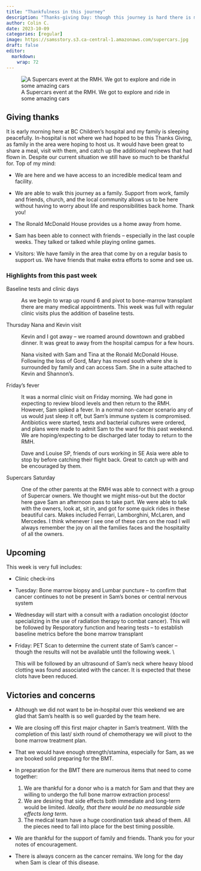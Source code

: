 ```yaml
---
title: "Thankfulness in this journey"
description: "Thanks-giving Day: though this journey is hard there is much to be thankful for."
author: Colin C.
date: 2023-10-09
categories: [regular]
image: https://samsstory.s3.ca-central-1.amazonaws.com/supercars.jpg
draft: false
editor: 
  markdown: 
    wrap: 72
---
```


![A Supercars event at the RMH. We got to explore and ride in some
amazing
cars](https://samsstory.s3.ca-central-1.amazonaws.com/supercars.jpg)

## Giving thanks

It is early morning here at BC Children's hospital and my family is
sleeping peacefully. In-hospital is not where we had hoped to be this Thanks Giving, as family in the area were hoping to host us. It would have been great to share a meal, visit with them, and catch up the additional nephews that had flown in.  Despite our current situation we still have so much to be thankful for.  Top of my mind:


-   We are here and we have access to an incredible medical team and
    facility.

-   We are able to walk this journey as a family. Support from work,
    family and friends, church, and the local community allows us to be
    here without having to worry about life and responsibilities back
    home. Thank you!

-   The Ronald McDonald House provides us a home away from home.

-   Sam has been able to connect with friends -- especially in the last
    couple weeks. They talked or talked while playing online games.

-   Visitors: We have family in the area that come by on a regular basis
    to support us. We have friends that make extra efforts to some and
    see us.

### Highlights from this past week

Baseline tests and clinic days

:   As we begin to wrap up round 6 and pivot to bone-marrow transplant
    there are many medical appointments. This week was full with regular
    clinic visits plus the addition of baseline tests.

Thursday Nana and Kevin visit

:   Kevin and I got away -- we roamed around downtown and grabbed
    dinner. It was great to away from the hospital campus for a few
    hours.

:   Nana visited with Sam and Tina at the Ronald McDonald House.
    Following the loss of Gord, Mary has moved south where she is
    surrounded by family and can access Sam. She in a suite attached to
    Kevin and Shannon's.

Friday's fever

:   It was a normal clinic visit on Friday morning. We had gone in
    expecting to review blood levels and then return to the RMH.
    However, Sam spiked a fever. In a normal non-cancer scenario any of
    us would just sleep it off, but Sam's immune system is compromised.
    Antibiotics were started, tests and bacterial cultures were ordered,
    and plans were made to admit Sam to the ward for this past weekend.
    We are hoping/expecting to be discharged later today to return to
    the RMH.

:   Dave and Louise SP, friends of ours working in SE Asia were able to stop by before catching their flight back.  Great to catch up with and be encouraged by them. 

Supercars Saturday

:   One of the other parents at the RMH was able to connect with a group
    of Supercar owners. We thought we might miss-out but the doctor here
    gave Sam an afternoon pass to take part. We were able to talk with
    the owners, look at, sit in, and got for some quick rides in these
    beautiful cars. Makes included Ferrari, Lamborghini, McLaren, and
    Mercedes. I think whenever I see one of these cars on the road I
    will always remember the joy on all the families faces and the
    hospitality of all the owners.

## Upcoming

This week is very full includes:

-   Clinic check-ins

-   Tuesday: Bone marrow biopsy and Lumbar puncture -- to confirm that
    cancer continues to not be present in Sam's bones or central nervous
    system

-   Wednesday will start with a consult with a radiation oncologist
    (doctor specializing in the use of radiation therapy to combat
    cancer). This will be followed by Resporatory function and hearing
    tests -- to establish baseline metrics before the bone marrow
    transplant

-   Friday: PET Scan to determine the current state of Sam's cancer --
    though the results will not be available until the following week.
    \\

    This will be followed by an ultrasound of Sam's neck where heavy
    blood clotting was found associated with the cancer. It is expected
    that these clots have been reduced.

## Victories and concerns

-   Although we did not want to be in-hospital over this weekend we are glad that Sam's health is so well guarded by the team here. 

-   We are closing off this first major chapter in Sam's treatment.  With the completion of this last/ sixth round of chemotherapy we will pivot to the bone marrow treatment plan.  

-   That we would have enough strength/stamina, especially for Sam, as we are booked solid preparing for the BMT. 

-   In preparation for the BMT there are numerous items that need to
    come together:

    1.  We are thankful for a donor who is a match for Sam and that they
        are willing to undergo the full bone marrow extraction process!
    2.  We are desiring that side effects both immediate and long-term
        would be limited. *Ideally, that there would be no measurable
        side effects long term*.
    3.  The medical team have a huge coordination task ahead of them.
        All the pieces need to fall into place for the best timing
        possible.

-   We are thankful for the support of family and friends. Thank you for
    your notes of encouragement.

-   There is always concern as the cancer remains. We long for the day
    when Sam is clear of this disease.